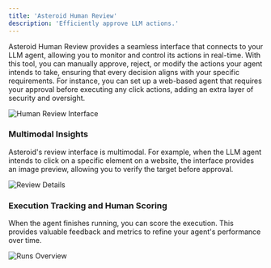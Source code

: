 ```yaml
---
title: 'Asteroid Human Review'
description: 'Efficiently approve LLM actions.'
---
```


Asteroid Human Review provides a seamless interface that connects to your LLM agent, allowing you to monitor and control its actions in real-time. With this tool, you can manually approve, reject, or modify the actions your agent intends to take, ensuring that every decision aligns with your specific requirements. For instance, you can set up a web-based agent that requires your approval before executing any click actions, adding an extra layer of security and oversight.

![Human Review Interface](images/human_review.png)

### Multimodal Insights
Asteroid's review interface is multimodal. For example, when the LLM agent intends to click on a specific element on a website, the interface provides an image preview, allowing you to verify the target before approval.

![Review Details](images/review_image.png)

### Execution Tracking and Human Scoring
When the agent finishes running, you can score the execution. This provides valuable feedback and metrics to refine your agent's performance over time.

![Runs Overview](images/runs.png)
